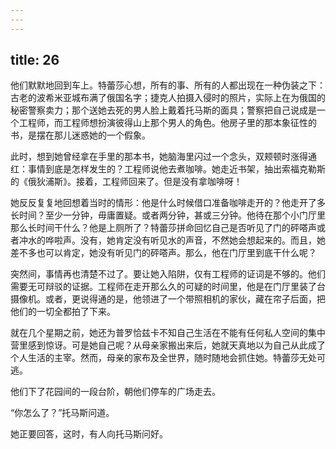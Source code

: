 ```yaml
---
---
---
```

title: 26
---




他们默默地回到车上。特蕾莎心想，所有的事、所有的人都出现在一种伪装之下：古老的波希米亚城布满了俄国名字；捷克人拍摄入侵时的照片，实际上在为俄国的秘密警察卖力；那个送她去死的男人脸上戴着托马斯的面具；警察把自己说成是一个工程师，而工程师想扮演彼得山上那个男人的角色。他房子里的那本象征性的书，是摆在那儿迷惑她的一个假象。

此时，想到她曾经拿在手里的那本书，她脑海里闪过一个念头，双颊顿时涨得通红：事情到底是怎样发生的？工程师说他去煮咖啡。她走近书架，抽出索福克勒斯的《俄狄浦斯》。接着，工程师回来了。但是没有拿咖啡呀！

她反反复复地回想着当时的情形：他是什么时候借口准备咖啡走开的？他走开了多长时间？至少一分钟，毋庸置疑。或者两分钟，甚或三分钟。他待在那个小门厅里那么长时间干什么？他是上厕所了？特蕾莎拼命回忆自己是否听见了门的砰嗒声或者冲水的哗啦声。没有，她肯定没有听见水的声音，不然她会想起来的。而且，她差不多也可以肯定，她没有听见门的砰嗒声。那么，他在门厅里到底干什么呢？

突然间，事情再也清楚不过了。要让她入陷阱，仅有工程师的证词是不够的。他们需要无可辩驳的证据。工程师在走开那么久的可疑的时间里，他是在门厅里装了台摄像机。或者，更说得通的是，他领进了一个带照相机的家伙，藏在帘子后面，把他们的一切全都拍了下来。

就在几个星期之前，她还为普罗恰兹卡不知自己生活在不能有任何私人空间的集中营里感到惊讶。可是她自己呢？从母亲家搬出来后，她就天真地以为自己从此成了个人生活的主宰。然而，母亲的家布及全世界，随时随地会抓住她。特蕾莎无处可逃。

他们下了花园间的一段台阶，朝他们停车的广场走去。

“你怎么了？”托马斯问道。

她正要回答，这时，有人向托马斯问好。